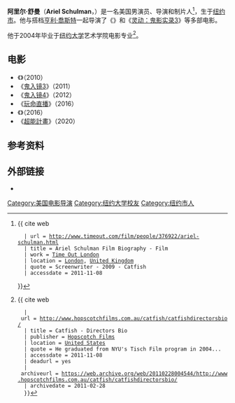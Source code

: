 {{Infobox person
|name=Ariel Schulman
|born= 1976，[[美国|美国]][[纽约市|纽约市]]
|nationality=[[美国|美国]]
|profession= 演员、导演、制片
}}

'''阿里尔·舒曼'''（'''Ariel Schulman'''，{{bd|1977年||||catIdx=Schulman}}）是一名美国男演员、导演和制片人<ref name = "TOL">
{{ cite web
   | url = http://www.timeout.com/film/people/376922/ariel-schulman.html
   | title = Ariel Schulman Film Biography - Film
   | work = [[Time_Out_(company)|Time Out London]]
   | location = [[London|London]], [[United_Kingdom|United Kingdom]]
   | quote = Screenwriter - 2009 - Catfish
   | accessdate = 2011-11-08
}}</ref>，生于[[纽约市|纽约市]]。他与搭档[[亨利·喬斯特|亨利·喬斯特]]一起导演了《{{le|非識不可|Catfish (film)}}》和《[[灵动：鬼影实录3|灵动：鬼影实录3]]》等多部电影。

他于2004年毕业于[[纽约大学|纽约大学]]艺术学院电影专业<ref name="Catfish">
{{ cite web
   | url = http://www.hopscotchfilms.com.au/catfish/catfishdirectorsbio/
   | title = Catfish - Directors Bio
   | publisher = [[Hopscotch_(film)|Hopscotch Films]]
   | location = [[United_States|United States]]
   | quote = He graduated from NYU's Tisch Film program in 2004...
   | accessdate = 2011-11-08
   | deadurl = yes
   | archiveurl = https://web.archive.org/web/20110228004544/http://www.hopscotchfilms.com.au/catfish/catfishdirectorsbio/
   | archivedate = 2011-02-28
   }}</ref>。

== 电影 ==
* 《{{le|非識不可|Catfish (film)}}》（2010）
* 《[[超自然现象3|鬼入镜3]]》（2011）
* 《[[灵动：鬼影实录4|鬼入镜4]]》（2012）
* 《[[玩命直播|玩命直播]]》（2016）
* 《{{le|出舌入化|Viral (2016 film)}}》（2016）
* 《[[超能計畫|超能計畫]]》（2020）

==参考资料==
{{reflist}}

== 外部链接 ==
*{{imdb name|1413364|Ariel Schulman}}

{{Henry Joost and Ariel Schulman}}
{{DEFAULTSORT:Schulman, Ariel}}
[[Category:美国电影导演|Category:美国电影导演]]
[[Category:纽约大学校友|Category:纽约大学校友]]
[[Category:纽约市人|Category:纽约市人]]